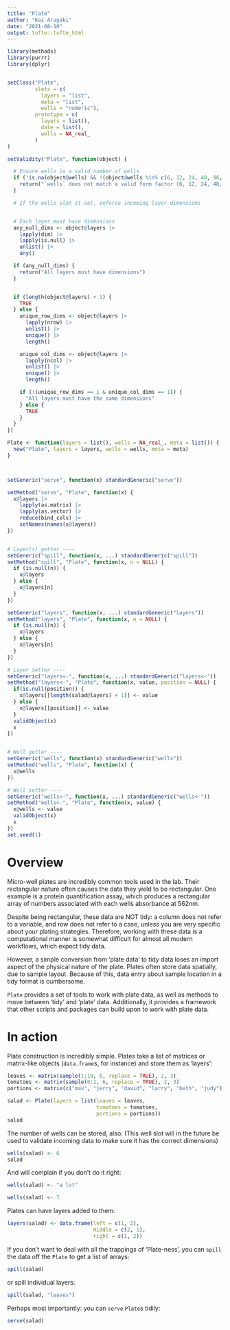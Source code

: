 ```yaml
---
title: "Plate"
author: "Kai Aragaki"
date: "2021-08-10"
output: tufte::tufte_html
---
```


```r
library(methods)
library(purrr)
library(dplyr)


setClass("Plate",
         slots = c(
           layers = "list",
           meta = "list",
           wells = "numeric"),
         prototype = c(
           layers = list(),
           date = list(),
           wells = NA_real_
         )
)

setValidity("Plate", function(object) {

  # Ensure wells is a valid number of wells
  if (!is.na(object@wells) && !(object@wells %in% c(6, 12, 24, 48, 96, 384, 1536, 3456))) {
    return("`wells` does not match a valid form factor (6, 12, 24, 48, 96, 384, 1536, or 3456)")
  }

  # If the wells slot it set, enforce incoming layer dimensions


  # Each layer must have dimensions
  any_null_dims <- object@layers |>
    lapply(dim) |>
    lapply(is.null) |>
    unlist() |>
    any()

  if (any_null_dims) {
    return("All layers must have dimensions")
  }


  if (length(object@layers) < 1) {
    TRUE
  } else {
    unique_row_dims <- object@layers |>
      lapply(nrow) |>
      unlist() |>
      unique() |>
      length()

    unique_col_dims <- object@layers |>
      lapply(ncol) |>
      unlist() |>
      unique() |>
      length()

    if (!(unique_row_dims == 1 & unique_col_dims == 1)) {
      "All layers must have the same dimensions"
    } else {
      TRUE
    }
  }
})

Plate <- function(layers = list(), wells = NA_real_, meta = list()) {
  new("Plate", layers = layers, wells = wells, meta = meta)
}



setGeneric("serve", function(x) standardGeneric("serve"))

setMethod("serve", "Plate", function(x) {
  x@layers |>
    lapply(as.matrix) |>
    lapply(as.vector) |>
    reduce(bind_cols) |>
    setNames(names(x@layers))
})


# Layer(s) getter ----
setGeneric("spill", function(x, ...) standardGeneric("spill"))
setMethod("spill", "Plate", function(x, n = NULL) {
  if (is.null(n)) {
    x@layers
  } else {
    x@layers[n]
  }
})

setGeneric("layers", function(x, ...) standardGeneric("layers"))
setMethod("layers", "Plate", function(x, n = NULL) {
  if (is.null(n)) {
    x@layers
  } else {
    x@layers[n]
  }
})

# Layer setter ----
setGeneric("layers<-", function(x, ...) standardGeneric("layers<-"))
setMethod("layers<-", "Plate", function(x, value, position = NULL) {
  if(is.null(position)) {
    x@layers[[length(salad@layers) + 1]] <- value
  } else {
    x@layers[[position]] <- value
  }
  validObject(x)
  x
})


# Well getter ----
setGeneric("wells", function(x) standardGeneric("wells"))
setMethod("wells", "Plate", function(x) {
  x@wells
})

# Well setter ----
setGeneric("wells<-", function(x, ...) standardGeneric("wells<-"))
setMethod("wells<-", "Plate", function(x, value) {
  x@wells <- value
  validObject(x)
  x
})
set.seed(1)
```

# Overview

Micro-well plates are incredibly common tools used in the lab. Their rectangular nature often causes the data they yield to be rectangular. One example is a protein quantification assay, which produces a rectangular array of numbers associated with each wells absorbance at 562nm.

Despite being rectangular, these data are NOT tidy: a column does not refer to a variable, and row does not refer to a case, unless you are very specific about your plating strategies. Therefore, working with these data is a computational manner is somewhat difficult for almost all modern workflows, which expect tidy data. 

However, a simple conversion from 'plate data' to tidy data loses an import aspect of the physical nature of the plate. Plates often store data spatially, due to sample layout. Because of this, data entry about sample location in a tidy format is cumbersome.

`Plate` provides a set of tools to work with plate data, as well as methods to move between 'tidy' and 'plate' data. Additionally, it provides a framework that other scripts and packages can build upon to work with plate data.

# In action

Plate construction is incredibly simple. Plates take a list of matrices or matrix-like objects (`data.frame`s, for instance) and store them as 'layers':

```r
leaves <- matrix(sample(1:10, 6, replace = TRUE), 2, 3)
tomatoes <- matrix(sample(0:1, 6, replace = TRUE), 2, 3)
portions <- matrix(c("max", "jerry", "david", "larry", "beth", "judy"), 2, 3)

salad <- Plate(layers = list(leaves = leaves,
                             tomatoes = tomatoes,
                             portions = portions))
salad
```

The number of wells can be stored, also:
(This well slot will in the future be used to validate incoming data to make sure it has the correct dimensions)

```r
wells(salad) <- 6
salad
```

And will complain if you don't do it right:

```r
wells(salad) <- "a lot"
```

```r
wells(salad) <- 7
```

Plates can have layers added to them:

```r
layers(salad) <- data.frame(left = c(1, 2),
                            middle = c(2, 1),
                            right = c(1, 2))
```

If you don't want to deal with all the trappings of 'Plate-ness', you can `spill` the data off the `Plate` to get a list of arrays:

```r
spill(salad)
```

or spill individual layers:

```r
spill(salad, "leaves")
```


Perhaps most importantly: you can `serve` `Plate`s tidily:

```r
serve(salad)
```

